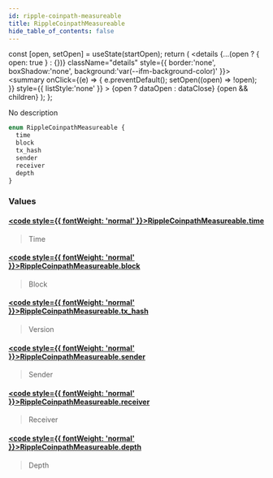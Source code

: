 ```yaml
---
id: ripple-coinpath-measureable
title: RippleCoinpathMeasureable
hide_table_of_contents: false
---
```







  const [open, setOpen] = useState(startOpen);
  return (
    <details {...(open ? { open: true } : {})} className="details" style={{ border:'none', boxShadow:'none', background:'var(--ifm-background-color)' }}>
      <summary
        onClick={(e) => {
          e.preventDefault();
          setOpen((open) => !open);
        }}
        style={{ listStyle:'none' }}
      >
      {open ? dataOpen : dataClose}
      </summary>
      {open && children}
    </details>
  );
};








No description


```graphql
enum RippleCoinpathMeasureable {
  time
  block
  tx_hash
  sender
  receiver
  depth
}
```




### Values

#### [<code style={{ fontWeight: 'normal' }}>RippleCoinpathMeasureable.<b>time</b></code>](#)  
> 
> 
> Time
> 

#### [<code style={{ fontWeight: 'normal' }}>RippleCoinpathMeasureable.<b>block</b></code>](#)  
> 
> 
> Block
> 

#### [<code style={{ fontWeight: 'normal' }}>RippleCoinpathMeasureable.<b>tx_hash</b></code>](#)  
> 
> 
> Version
> 

#### [<code style={{ fontWeight: 'normal' }}>RippleCoinpathMeasureable.<b>sender</b></code>](#)  
> 
> 
> Sender
> 

#### [<code style={{ fontWeight: 'normal' }}>RippleCoinpathMeasureable.<b>receiver</b></code>](#)  
> 
> 
> Receiver
> 

#### [<code style={{ fontWeight: 'normal' }}>RippleCoinpathMeasureable.<b>depth</b></code>](#)  
> 
> 
> Depth
> 



